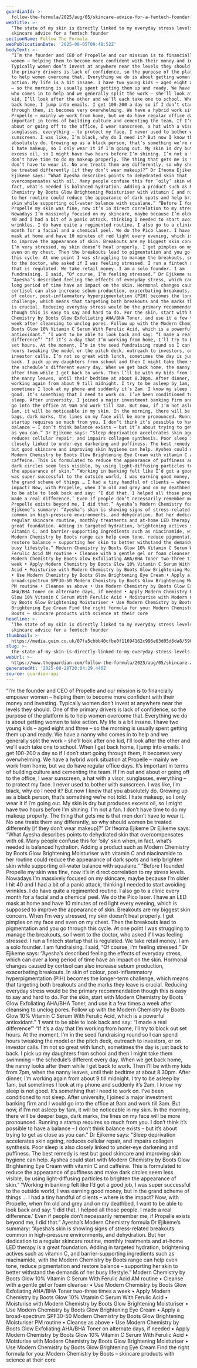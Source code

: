 ```yaml
---
guardianId: >-
  follow-the-formula/2025/aug/05/skincare-advice-for-a-femtech-founder-managing-stress
webTitle: >-
  ‘The state of my skin is directly linked to my everyday stress levels’:
  skincare advice for a femtech founder
sectionName: Follow The Formula
webPublicationDate: '2025-08-05T09:48:52Z'
bodyText: >-
  “I’m the founder and CEO of Propelle and our mission is to financially empower
  women – helping them to become more confident with their money and investing.
  Typically women don’t invest at anywhere near the levels they should. One of
  the primary drivers is lack of confidence, so the purpose of the platform is
  to help women overcome that. Everything we do is about getting women to take
  action. My life is a bit insane. I have two young kids – aged eight and three
  – so the morning is usually spent getting them up and ready. We have a nanny
  who comes in to help and we generally split the work – she’ll look after one
  kid, I’ll look after the other and we’ll each take one to school. When I get
  back home, I jump into emails. I get 100-200 a day so if I don’t start going
  through them, it becomes very overwhelming. We have a hybrid work situation at
  Propelle – mainly we work from home, but we do have regular office days. It’s
  important in terms of building culture and cementing the team. If I’m out and
  about or going off to the office, I wear sunscreen, a hat with a visor,
  sunglasses, everything – to protect my face. I never used to bother with
  sunscreen. I was like, I’m black, why do I need it? But now I know that you
  absolutely do. Growing up as a black person, that’s something we’re not told.
  I hate makeup, so I only wear it if I’m going out. My skin is dry but produces
  excess oil, so I might have two hours before I’m shining. I’m not a fan. I
  don’t have time to do my makeup properly. The thing that gets me is that men
  don’t have to wear it. No one treats them any differently, so why should women
  be treated differently [if they don’t wear makeup]?” Dr Ifeoma Ejikeme Dr
  Ejikeme says: “What Ayesha describes points to dehydrated skin that
  overcompensates with oil. Many people confuse this for ‘oily’ skin when, in
  fact, what’s needed is balanced hydration. Adding a product such as Modern
  Chemistry by Boots Glow Brightening Moisturiser with vitamin C and niacinamide
  to her routine could reduce the appearance of dark spots and help brighten
  skin while supporting oil-water balance with squalane.” “Before I founded
  Propelle my skin was fine, now it’s in direct correlation to my stress levels.
  Nowadays I’m massively focused on my skincare, maybe because I’m older. I hit
  40 and I had a bit of a panic attack, thinking I needed to start avoiding
  wrinkles. I do have quite a regimented routine. I also go to a clinic every
  month for a facial and a chemical peel. We do the Pico laser. I have an LED
  mask at home and have 10 minutes of red light every evening, which is supposed
  to improve the appearance of skin. Breakouts are my biggest skin concern. When
  I’m very stressed, my skin doesn’t heal properly. I get pimples on my face and
  even on my chest. Then the breakouts lead to pigmentation and you go through
  this cycle. At one point I was struggling to manage the breakouts, so I went
  to the doctor, who asked if I was feeling stressed. I run a fintech startup
  that is regulated. We take retail money. I am a solo founder. I am
  fundraising. I said, “Of course, I’m feeling stressed.” Dr Ejikeme says:
  “Ayesha’s described feeling the effects of everyday stress, which can over a
  long period of time have an impact on the skin. Hormonal changes caused by
  cortisol can also increase sebum production, exacerbating breakouts. In skin
  of colour, post-inflammatory hyperpigmentation (PIH) becomes the longer-term
  challenge, which means that targeting both breakouts and the marks they leave
  is crucial. Reducing everyday stress would be the primary recommendation
  though this is easy to say and hard to do. For the skin, start with Modern
  Chemistry by Boots Glow Exfoliating AHA/BHA Toner, and use it a few times a
  week after cleansing to unclog pores. Follow up with the Modern Chemistry by
  Boots Glow 10% Vitamin C Serum With Ferulic Acid, which is a powerful
  antioxidant.” ‘I want to be able to look back and say: “I made a real
  difference”’ “If it’s a day that I’m working from home, I’ll try to block out
  set hours. At the moment, I’m in the seed fundraising round so I can spend
  hours tweaking the model or the pitch deck, outreach to investors, or on
  investor calls. I’m not so great with lunch, sometimes the day is just back to
  back. I pick up my daughters from school and then I might take them swimming –
  the schedule’s different every day. When we get back home, the nanny looks
  after them while I get back to work. Then l’ll be with my kids from 7pm, when
  the nanny leaves, until their bedtime at about 8.30pm. After dinner, I’m
  working again from about 9 till midnight. I try to be asleep by 1am, but
  sometimes I look at my phone and suddenly it’s 2am. I know my sleep is not
  good. It’s something that I need to work on. I’ve been conditioned to not
  sleep. After university, I joined a major investment banking firm and I would
  go into the office at 9am and work till 3am. But now, if I’m not asleep by
  1am, it will be noticeable in my skin. In the morning, there will be deeper
  bags, dark marks, the lines on my face will be more pronounced. Running a
  startup requires so much from you. I don’t think it’s possible to have a
  balance – I don’t think balance exists – but it’s about trying to get as close
  as you can.” Dr Ejikeme says: “Sleep deprivation accelerates skin ageing,
  reduces cellular repair, and impairs collagen synthesis. Poor sleep is also
  closely linked to under-eye darkening and puffiness. The best remedy is rest
  but good skincare and improving skin hygiene can help. Ayshea could start with
  Modern Chemistry by Boots Glow Brightening Eye Cream with vitamin C and
  caffeine. This is formulated to reduce the appearance of puffiness and make
  dark circles seem less visible, by using light-diffusing particles to brighten
  the appearance of skin.” “Working in banking felt like I’d got a good job, I
  was super successful to the outside world, I was earning good money, but in
  the grand scheme of things … I had a tiny handful of clients – where is the
  impact? Now, with Propelle, when I’m old and grey and on my deathbed, I want
  to be able to look back and say: ‘I did that. I helped all those people. I
  made a real difference.’ Even if people don’t necessarily remember me, if
  Propelle exists beyond me, I did that.” Ayesha’s Modern Chemistry formula Dr
  Ejikeme’s summary: “Ayesha’s skin is showing signs of stress-related breakouts
  common in high-pressure environments, and dehydration. But her dedication to a
  regular skincare routine, monthly treatments and at-home LED therapy is a
  great foundation. Adding in targeted hydration, brightening actives such as
  vitamin C, and barrier-supporting ingredients such as niacinamide, with the
  Modern Chemistry by Boots range can help even tone, reduce pigmentation and
  restore balance – supporting her skin to better withstand the demands of her
  busy lifestyle.” Modern Chemistry by Boots Glow 10% Vitamin C Serum With
  Ferulic Acid AM routine • Cleanse with a gentle gel or foam cleanser • Use
  Modern Chemistry by Boots Glow Exfoliating AHA/BHA Toner two-three times a
  week • Apply Modern Chemistry by Boots Glow 10% Vitamin C Serum With Ferulic
  Acid • Moisturise with Modern Chemistry by Boots Glow Brightening Moisturiser
  • Use Modern Chemistry by Boots Glow Brightening Eye Cream • Apply a
  broad-spectrum SPF30-50 Modern Chemistry by Boots Glow Brightening Moisturiser
  PM routine • Cleanse as above • Use Modern Chemistry by Boots Glow Exfoliating
  AHA/BHA Toner on alternate days, if needed • Apply Modern Chemistry by Boots
  Glow 10% Vitamin C Serum With Ferulic Acid • Moisturise with Modern Chemistry
  by Boots Glow Brightening Moisturiser • Use Modern Chemistry by Boots Glow
  Brightening Eye Cream Find the right formula for you: Modern Chemistry by
  Boots – skincare products with science at their core
headline: >-
  ‘The state of my skin is directly linked to my everyday stress levels’:
  skincare advice for a femtech founder
thumbnail: >-
  https://media.guim.co.uk/07fa5cbbb40cfbe0f11694162c996e63d05d6da8/590_459_4874_2924/500.jpg
slug: >-
  the-state-of-my-skin-is-directly-linked-to-my-everyday-stress-levels-skincare-advice-for-a-femtech-founder
webUrl: >-
  https://www.theguardian.com/follow-the-formula/2025/aug/05/skincare-advice-for-a-femtech-founder-managing-stress
generatedAt: '2025-08-28T20:04:29.446Z'
source: guardian-api
---
```

“I’m the founder and CEO of Propelle and our mission is to financially empower women – helping them to become more confident with their money and investing. Typically women don’t invest at anywhere near the levels they should. One of the primary drivers is lack of confidence, so the purpose of the platform is to help women overcome that. Everything we do is about getting women to take action. My life is a bit insane. I have two young kids – aged eight and three – so the morning is usually spent getting them up and ready. We have a nanny who comes in to help and we generally split the work – she’ll look after one kid, I’ll look after the other and we’ll each take one to school. When I get back home, I jump into emails. I get 100-200 a day so if I don’t start going through them, it becomes very overwhelming. We have a hybrid work situation at Propelle – mainly we work from home, but we do have regular office days. It’s important in terms of building culture and cementing the team. If I’m out and about or going off to the office, I wear sunscreen, a hat with a visor, sunglasses, everything – to protect my face. I never used to bother with sunscreen. I was like, I’m black, why do I need it? But now I know that you absolutely do. Growing up as a black person, that’s something we’re not told. I hate makeup, so I only wear it if I’m going out. My skin is dry but produces excess oil, so I might have two hours before I’m shining. I’m not a fan. I don’t have time to do my makeup properly. The thing that gets me is that men don’t have to wear it. No one treats them any differently, so why should women be treated differently [if they don’t wear makeup]?” Dr Ifeoma Ejikeme Dr Ejikeme says: “What Ayesha describes points to dehydrated skin that overcompensates with oil. Many people confuse this for ‘oily’ skin when, in fact, what’s needed is balanced hydration. Adding a product such as Modern Chemistry by Boots Glow Brightening Moisturiser with vitamin C and niacinamide to her routine could reduce the appearance of dark spots and help brighten skin while supporting oil-water balance with squalane.” “Before I founded Propelle my skin was fine, now it’s in direct correlation to my stress levels. Nowadays I’m massively focused on my skincare, maybe because I’m older. I hit 40 and I had a bit of a panic attack, thinking I needed to start avoiding wrinkles. I do have quite a regimented routine. I also go to a clinic every month for a facial and a chemical peel. We do the Pico laser. I have an LED mask at home and have 10 minutes of red light every evening, which is supposed to improve the appearance of skin. Breakouts are my biggest skin concern. When I’m very stressed, my skin doesn’t heal properly. I get pimples on my face and even on my chest. Then the breakouts lead to pigmentation and you go through this cycle. At one point I was struggling to manage the breakouts, so I went to the doctor, who asked if I was feeling stressed. I run a fintech startup that is regulated. We take retail money. I am a solo founder. I am fundraising. I said, “Of course, I’m feeling stressed.” Dr Ejikeme says: “Ayesha’s described feeling the effects of everyday stress, which can over a long period of time have an impact on the skin. Hormonal changes caused by cortisol can also increase sebum production, exacerbating breakouts. In skin of colour, post-inflammatory hyperpigmentation (PIH) becomes the longer-term challenge, which means that targeting both breakouts and the marks they leave is crucial. Reducing everyday stress would be the primary recommendation though this is easy to say and hard to do. For the skin, start with Modern Chemistry by Boots Glow Exfoliating AHA/BHA Toner, and use it a few times a week after cleansing to unclog pores. Follow up with the Modern Chemistry by Boots Glow 10% Vitamin C Serum With Ferulic Acid, which is a powerful antioxidant.” ‘I want to be able to look back and say: “I made a real difference”’ “If it’s a day that I’m working from home, I’ll try to block out set hours. At the moment, I’m in the seed fundraising round so I can spend hours tweaking the model or the pitch deck, outreach to investors, or on investor calls. I’m not so great with lunch, sometimes the day is just back to back. I pick up my daughters from school and then I might take them swimming – the schedule’s different every day. When we get back home, the nanny looks after them while I get back to work. Then l’ll be with my kids from 7pm, when the nanny leaves, until their bedtime at about 8.30pm. After dinner, I’m working again from about 9 till midnight. I try to be asleep by 1am, but sometimes I look at my phone and suddenly it’s 2am. I know my sleep is not good. It’s something that I need to work on. I’ve been conditioned to not sleep. After university, I joined a major investment banking firm and I would go into the office at 9am and work till 3am. But now, if I’m not asleep by 1am, it will be noticeable in my skin. In the morning, there will be deeper bags, dark marks, the lines on my face will be more pronounced. Running a startup requires so much from you. I don’t think it’s possible to have a balance – I don’t think balance exists – but it’s about trying to get as close as you can.” Dr Ejikeme says: “Sleep deprivation accelerates skin ageing, reduces cellular repair, and impairs collagen synthesis. Poor sleep is also closely linked to under-eye darkening and puffiness. The best remedy is rest but good skincare and improving skin hygiene can help. Ayshea could start with Modern Chemistry by Boots Glow Brightening Eye Cream with vitamin C and caffeine. This is formulated to reduce the appearance of puffiness and make dark circles seem less visible, by using light-diffusing particles to brighten the appearance of skin.” “Working in banking felt like I’d got a good job, I was super successful to the outside world, I was earning good money, but in the grand scheme of things … I had a tiny handful of clients – where is the impact? Now, with Propelle, when I’m old and grey and on my deathbed, I want to be able to look back and say: ‘I did that. I helped all those people. I made a real difference.’ Even if people don’t necessarily remember me, if Propelle exists beyond me, I did that.” Ayesha’s Modern Chemistry formula Dr Ejikeme’s summary: “Ayesha’s skin is showing signs of stress-related breakouts common in high-pressure environments, and dehydration. But her dedication to a regular skincare routine, monthly treatments and at-home LED therapy is a great foundation. Adding in targeted hydration, brightening actives such as vitamin C, and barrier-supporting ingredients such as niacinamide, with the Modern Chemistry by Boots range can help even tone, reduce pigmentation and restore balance – supporting her skin to better withstand the demands of her busy lifestyle.” Modern Chemistry by Boots Glow 10% Vitamin C Serum With Ferulic Acid AM routine • Cleanse with a gentle gel or foam cleanser • Use Modern Chemistry by Boots Glow Exfoliating AHA/BHA Toner two-three times a week • Apply Modern Chemistry by Boots Glow 10% Vitamin C Serum With Ferulic Acid • Moisturise with Modern Chemistry by Boots Glow Brightening Moisturiser • Use Modern Chemistry by Boots Glow Brightening Eye Cream • Apply a broad-spectrum SPF30-50 Modern Chemistry by Boots Glow Brightening Moisturiser PM routine • Cleanse as above • Use Modern Chemistry by Boots Glow Exfoliating AHA/BHA Toner on alternate days, if needed • Apply Modern Chemistry by Boots Glow 10% Vitamin C Serum With Ferulic Acid • Moisturise with Modern Chemistry by Boots Glow Brightening Moisturiser • Use Modern Chemistry by Boots Glow Brightening Eye Cream Find the right formula for you: Modern Chemistry by Boots – skincare products with science at their core
